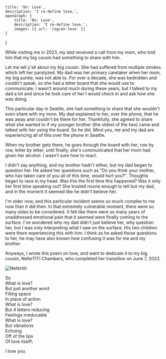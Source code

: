     title: 'On: Love',
    description: 'I re-define love.',
    openGraph: {
        title: 'On: Love',
        description: 'I re-define love.',
        images: [{ url: '/og/on-love' }]
    }
} 

While visiting me in 2023, my dad received a call from my mom, who 
told him that my big cousin had something to share with him.

Let me tell y'all about my big cousin. She had suffered from multiple 
strokes which left her paralyzed. My dad was her primary caretaker when her 
mom, my big auntie, was not able to. For over a decade, she was bedridden 
and couldn't speak, so she had a letter board that she would use to communicate. 
I wasn't around much during these years, but I talked to my dad a lot and since 
he took care of her I would check in and ask how she was doing.

This particular day in Seattle, she had something to share that she wouldn't 
even share with my mom. My dad explained to her, over the phone, that he was 
away and couldn't be there for her. Thankfully, she agreed to share what she 
wanted to if my younger brother (the oldest of the two) came and talked with 
her using the board. So he did. Mind you, me and my dad are experiencing all 
of this over the phone in Seattle.

When my brother gets there, he goes through the board with her, row by row, 
letter by letter, until finally, she's communicated that her mom had given 
her alcohol. I wasn't sure how to react.

I didn't say anything, and my brother hadn't either, but my dad began to 
question her. He asked her questions such as "Do you think your 
mother, who has taken care of you all of this time, would hurt you?". Thoughts 
began to race in my head. Was this the first time this happened? Was it only 
her first time speaking out? She trusted noone enough to tell but my dad, 
and in the moment it seemed like he didn't believe her.

I'm older now, and this particular incident seems so much complex to me now 
than it did then. In that extremely vulnerable moment, there were so many sides 
to be considered. It felt like there were so many years of unaddressed emotional pain 
that it seemed were finally coming to the surface. I've wondered why my dad didn't 
just believe her, why question her, but I was only interpreting what I saw on the surface.
His two children were there experiencing this with him. I think as he asked those 
questions to her, he may have also known how confusing it was for me and my brother.

Anyways, I wrote this poem on love, and want to dedicate it to my big cousin, NeferTITI Chambers,
who completed her transition on June 7, 2023.

![Nefertiti](/images/on-love/nefertiti.jpg)

So\
What is love?\
But just another word\
Filling space\
In place of action\
What is love?\
But 4 letters reducing\
Feelings irreducable\
What is love?\
But vibrations\
Echoing\
Off of the lips\
Of love itself\

I love you.
